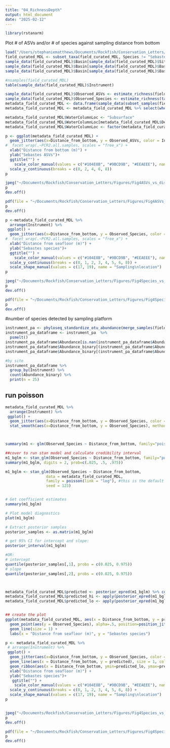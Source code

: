 ```yaml
---
title: "04_RichnessDepth"
output: html_document
date: "2025-02-12"
---
```


```r
library(rstanarm)
```

Plot # of ASVs and/or # of species against sampling distance from bottom

```r

load("/Users/stephaniematthews/Documents/Rockfish/Conservation_Letters/Data/Rockfish_phyloseq.RData")
field_curated_MDL <- subset_taxa(field_curated_MDL, Species != "Sebastes (unknown rockfish)")
sample_data(field_curated_MDL)$Basin[sample_data(field_curated_MDL)$Site %in% c("HC-8", "HC-9")] <- "AI"#move HC 8 and 9 to AI, since they're more similar to AI 
sample_data(field_curated_MDL)$Basin[sample_data(field_curated_MDL)$Basin %in% c("AI")] <- "Puget Sound"
sample_data(field_curated_MDL)$Basin[sample_data(field_curated_MDL)$Basin %in% c("HC")] <- "Hood Canal"

#nsamples(field_curated_MDL)
table(sample_data(field_curated_MDL)$Instrument)

sample_data(field_curated_MDL)$Observed_ASVs <- estimate_richness(field_curated_MDL, split= T, "Observed")$Observed
sample_data(field_curated_MDL)$Observed_Species <- estimate_richness(tax_glom(field_curated_MDL, "Species"), split= T, "Observed")$Observed
metadata_field_curated_MDL <- data.frame(sample_data(subset_samples(field_curated_MDL, Basin %in% c("Puget Sound", "Hood Canal"))))
metadata_field_curated_MDL <- metadata_field_curated_MDL %>% select(where(~!all(is.na(.x))))

metadata_field_curated_MDL$WaterColumnLoc <- "Subsurface"
metadata_field_curated_MDL$WaterColumnLoc[metadata_field_curated_MDL$Depth_m == 0] <- "Surface"
metadata_field_curated_MDL$WaterColumnLoc <- factor(metadata_field_curated_MDL$WaterColumnLoc, levels = c("Surface", "Subsurface"))

p <- ggplot(metadata_field_curated_MDL) + 
  geom_jitter(aes(x=Distance_from_bottom, y = Observed_ASVs, color = Instrument), width = 2, height = 0.2, alpha = 0.5, size = 3) + 
#  facet_wrap(.~PCR2.all.samples, scales = "free_x") + 
  xlab("Distance from bottom (m)") + 
  ylab("Sebastes ASVs")+
  ggtitle("") + 
    scale_color_manual(values = c("#104E8B", "#9BCD9B", "#EEAEEE"), name = "Platform") + 
  scale_y_continuous(breaks = c(0, 2, 4, 6, 8))
p

jpeg("~/Documents/Rockfish/Conservation_Letters/Figures/Fig4ASVs_vs_distancefrombottom.jpeg", width = 4, height = 3, units = "in", res = 300)
p
dev.off()

pdf(file = "~/Documents/Rockfish/Conservation_Letters/Figures/Fig4ASVs_vs_distancefrombottom.pdf", height =3, width = 4)
p 
dev.off()

p <-metadata_field_curated_MDL %>% 
  arrange(Instrument) %>%
 ggplot() + 
  geom_jitter(aes(x=Distance_from_bottom, y = Observed_Species, color = Instrument, shape = WaterColumnLoc), width = 1, height = 0.15, alpha = 0.45, size = 2) + 
#  facet_wrap(.~PCR2.all.samples, scales = "free_x") + 
  xlab("Distance from seafloor (m)") + 
  ylab("Sebastes species")+
  ggtitle("") + 
    scale_color_manual(values = c("#104E8B", "#9BCD9B", "#EEAEEE"), name = "Platform") + 
  scale_y_continuous(breaks = c(0, 1, 2, 3, 4, 5, 6, 8)) + 
  scale_shape_manual(values = c(17, 19), name = "Sampling\nlocation")
p

jpeg("~/Documents/Rockfish/Conservation_Letters/Figures/Fig4Species_vs_distancefrombottom.jpeg", width = 4, height = 3, units = "in", res = 300)
p
dev.off()

pdf(file = "~/Documents/Rockfish/Conservation_Letters/Figures/Fig4Species_vs_distancefrombottom.pdf", height = 3, width = 4)
p 
dev.off()

```

#number of species detected by sampling platform
```r
instrument_pa <- phyloseq_standardize_otu_abundance(merge_samples(field_single, group = "Instrument"), "pa")
instrument_pa_dataframe <- instrument_pa  %>%
  psmelt()  
instrument_pa_dataframe$Abundance[is.nan(instrument_pa_dataframe$Abundance)] <- 0
instrument_pa_dataframe$Abundance_binary[(instrument_pa_dataframe$Abundance) == 0] <- "Absent"
instrument_pa_dataframe$Abundance_binary[(instrument_pa_dataframe$Abundance) == 1] <- "Present"

#by site
instrument_pa_dataframe %>% 
  group_by(Instrument) %>%
  count(Abundance_binary) %>%
  print(n = 25)

```

## run poisson
```r

metadata_field_curated_MDL %>% 
  arrange(Instrument) %>%
 ggplot() + 
  geom_jitter(aes(x=Distance_from_bottom, y = Observed_Species, color = Instrument, shape = WaterColumnLoc), width = 1, height = 0.15, alpha = 0.45, size = 2) + 
  stat_smooth(aes(x=Distance_from_bottom, y = Observed_Species), method = "glm")



summary(m1 <- glm(Observed_Species ~ Distance_from_bottom, family="poisson", data=metadata_field_curated_MDL))

##cover to run stan model and calculate credibility interval
m1_bglm <- stan_glm(Observed_Species ~ Distance_from_bottom, family="poisson", data=metadata_field_curated_MDL)
summary(m1_bglm, digits = 2, prob=c(.025, .5, .975))

m1_bglm <- stan_glm(Observed_Species ~ Distance_from_bottom, 
                  data = metadata_field_curated_MDL,
                  family = poisson(link = "log"), #this is the default for poisson
                  seed = 123)


# Get coefficient estimates
summary(m1_bglm)

# Plot model diagnostics
plot(m1_bglm)

# Extract posterior samples
posterior_samples <- as.matrix(m1_bglm)

# get 95% CI for intercept and slope:
posterior_interval(m1_bglm)

#OR:
# intercept
quantile(posterior_samples[,1], probs = c(0.025, 0.975))
# slope
quantile(posterior_samples[,2], probs = c(0.025, 0.975))



metadata_field_curated_MDL$predicted <- posterior_epred(m1_bglm) %>% colMeans() 
metadata_field_curated_MDL$predicted_hi <- apply(posterior_epred(m1_bglm), MARGIN = 2, FUN = quantile, probs = 0.975)
metadata_field_curated_MDL$predicted_lo <- apply(posterior_epred(m1_bglm), MARGIN = 2, FUN = quantile, probs = 0.025)


## create the plot
ggplot(metadata_field_curated_MDL, aes(x = Distance_from_bottom, y = predicted)) +
  geom_point(aes(y = Observed_Species), alpha=.5, position=position_jitter(h=.2)) +
  geom_line(size = 1) +
  labs(x = "Distance from seafloor (m)", y = "Sebastes species")

p <- metadata_field_curated_MDL %>% 
 # arrange(Instrument) %>%
 ggplot() + 
  geom_jitter(aes(x=Distance_from_bottom, y = Observed_Species, color = Instrument, shape = WaterColumnLoc), width = 1, height = 0.15, alpha = 0.45, size = 2) + 
  geom_line(aes(x = Distance_from_bottom, y = predicted), size = 1, color = "grey40") +
  geom_ribbon(aes(x = Distance_from_bottom, ymin=predicted_lo, ymax=predicted_hi), linetype=2, alpha=0.3) +
  xlab("Distance from seafloor (m)") + 
  ylab("Sebastes species")+
   ggtitle("") + 
    scale_color_manual(values = c("#104E8B", "#9BCD9B", "#EEAEEE"), name = "Platform") + 
  scale_y_continuous(breaks = c(0, 1, 2, 3, 4, 5, 6, 8)) + 
  scale_shape_manual(values = c(17, 19), name = "Sampling\nlocation")
p 


jpeg("~/Documents/Rockfish/Conservation_Letters/Figures/Fig4Species_vs_distancefrombottom_lm.jpeg", width = 4, height = 3, units = "in", res = 300)
p
dev.off()

pdf(file = "~/Documents/Rockfish/Conservation_Letters/Figures/Fig4Species_vs_distancefrombottom_lm.pdf", height = 3, width = 4)
p 
dev.off()


```




